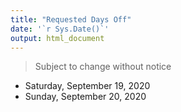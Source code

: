 ```yaml
---
title: "Requested Days Off"
date: '`r Sys.Date()`'
output: html_document
---
```


> Subject to change without notice

* Saturday, September 19, 2020
* Sunday, September 20, 2020

